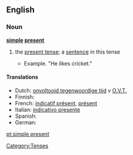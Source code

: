 ==English==

===Noun===
'''[[simple]] [[present]]'''

# {{grammar}} the [[present tense]]; a [[sentence]] in this tense
#* Example. "He likes cricket."

====Translations====
* Dutch: [[onvoltooid tegenwoordige tijd]] ''v'' [[O.V.T.]]
* Finnish: {{t|fi|preesens}}
* French: [[indicatif présent]], [[présent]]
* Italian: [[indicativo presente]]
* Spanish: {{t+|es|presente}}
* German: {{t+|de|Gegenwart}}

[[Category:Tenses]]

[[pt:simple present]]